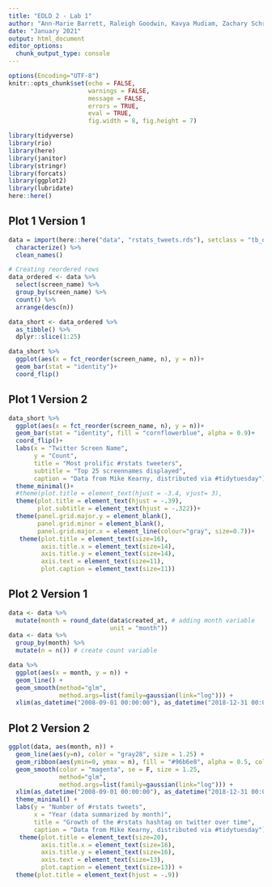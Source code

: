 ```yaml
---
title: "EDLD 2 - Lab 1"
author: "Ann-Marie Barrett, Raleigh Goodwin, Kavya Mudiam, Zachary Schroeder,  Vinita Vader"
date: "January 2021"
output: html_document
editor_options: 
  chunk_output_type: console
---
```

```r
options(Encoding="UTF-8")
knitr::opts_chunk$set(echo = FALSE,
                      warnings = FALSE,
                      message = FALSE,
                      errors = TRUE,
                      eval = TRUE,
                      fig.width = 8, fig.height = 7)

library(tidyverse)
library(rio)
library(here)
library(janitor)
library(stringr)
library(forcats)
library(ggplot2)
library(lubridate)
here::here()
```

## Plot 1 Version 1

```r
data = import(here::here("data", "rstats_tweets.rds"), setclass = "tb_df") %>% 
  characterize() %>% 
  clean_names()
```

```r
# Creating reordered rows
data_ordered <- data %>% 
  select(screen_name) %>%
  group_by(screen_name) %>% 
  count() %>% 
  arrange(desc(n)) 

data_short <- data_ordered %>% 
  as_tibble() %>% 
  dplyr::slice(1:25)

data_short %>% 
  ggplot(aes(x = fct_reorder(screen_name, n), y = n))+
  geom_bar(stat = "identity")+
  coord_flip()


```

## Plot 1 Version 2

```r

data_short %>% 
  ggplot(aes(x = fct_reorder(screen_name, n), y = n))+
  geom_bar(stat = "identity", fill = "cornflowerblue", alpha = 0.9)+
  coord_flip()+
  labs(x = "Twitter Screen Name",
       y = "Count",
       title = "Most prolific #rstats tweeters",
       subtitle = "Top 25 screennames displayed",
       caption = "Data from Mike Kearny, distributed via #tidytuesday") +
  theme_minimal()+
  #theme(plot.title = element_text(hjust = -3.4, vjust= 3),                               plot.subtitle = element_text(hjust = -2.2))+
  theme(plot.title = element_text(hjust = -.39),
        plot.subtitle = element_text(hjust = -.322))+
  theme(panel.grid.major.y = element_blank(),
        panel.grid.minor = element_blank(),
        panel.grid.major.x = element_line(colour="gray", size=0.7))+ 
   theme(plot.title = element_text(size=16),
         axis.title.x = element_text(size=14),
         axis.title.y = element_text(size=14),
         axis.text = element_text(size=11),
         plot.caption = element_text(size=11))
```


## Plot 2 Version 1

```r

data <- data %>%
  mutate(month = round_date(data$created_at, # adding month variable
                            unit = "month"))
data <- data %>% 
  group_by(month) %>% 
  mutate(n = n()) # create count variable

data %>% 
  ggplot(aes(x = month, y = n)) +
  geom_line() +
  geom_smooth(method="glm", 
              method.args=list(family=gaussian(link="log"))) +
  xlim(as_datetime("2008-09-01 00:00:00"), as_datetime("2018-12-31 00:00:00"))

```


## Plot 2 Version 2

```r
 
ggplot(data, aes(month, n)) +
  geom_line(aes(y=n), color = "gray28", size = 1.25) +
  geom_ribbon(aes(ymin=0, ymax = n), fill = "#96b6e8", alpha = 0.5, color = "gray28") +
  geom_smooth(color = "magenta", se = F, size = 1.25,
              method="glm", 
              method.args=list(family=gaussian(link="log"))) +
  xlim(as_datetime("2008-09-01 00:00:00"), as_datetime("2018-12-31 00:00:00"))+
  theme_minimal() +
  labs(y = "Number of #rstats tweets",
       x = "Year (data summarized by month)",
       title = "Growth of the #rstats hashtag on twitter over time",
       caption = "Data from Mike Kearny, distributed via #tidytuesday") + 
   theme(plot.title = element_text(size=20),
         axis.title.x = element_text(size=16),
         axis.title.y = element_text(size=16),
         axis.text = element_text(size=13),
         plot.caption = element_text(size=13)) +
  theme(plot.title = element_text(hjust = -.9))

```


